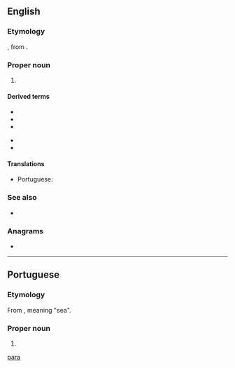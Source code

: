 {{also|Appendix:Variations of "para"}}
==English==

===Etymology===
{{bor|en|pt|Pará}}, from {{etyl|tpw|en}}.

===Proper noun===
{{en-proper noun}}

# {{place:Brazil/state|en|capital=Belém|region=North Region}}

====Derived terms====
{{der-top}}
* {{l|en|Pará cress}}
* {{l|en|Pará grass}}
* {{l|en|Pará nut}}
{{der-mid}}
* {{l|en|Pará rubber tree}}
* {{l|en|Pará rubber}}
{{der-bottom}}

====Translations====
{{trans-top|state in northern Brazil}}
* Portuguese: {{t+|pt|Pará|m}}
{{trans-mid}}
{{trans-bottom}}

===See also===
* {{pedialite}}

===Anagrams===
* {{anagrams|en|AARP|ARPA|Rapa|apar}}

[[Category:English terms spelled with Á|para]]

----

==Portuguese==
===Etymology===
From {{etyl|tpw|pt}}, meaning "sea".

===Proper noun===
{{pt-proper noun|m}}

# {{place:Brazil/state|pt|capital=Belém|region=North Region}}